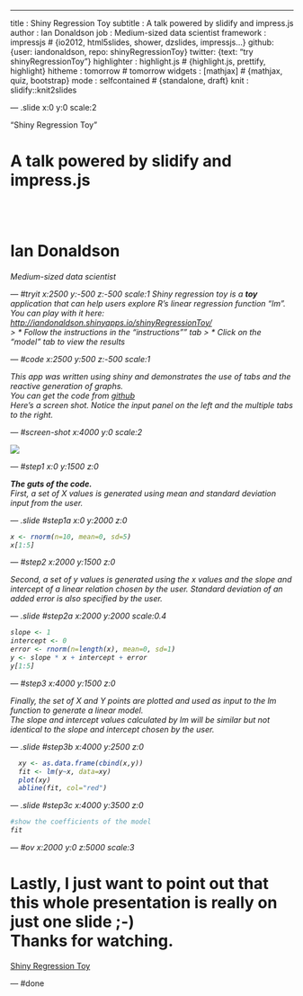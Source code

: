 ---
title       : Shiny Regression Toy 
subtitle    : A talk powered by slidify and impress.js
author      : Ian Donaldson
job         : Medium-sized data scientist
framework   : impressjs        # {io2012, html5slides, shower, dzslides, impressjs...}
github: {user: iandonaldson, repo: shinyRegressionToy}
twitter: {text: "try shinyRegressionToy"}
highlighter : highlight.js  # {highlight.js, prettify, highlight}
hitheme     : tomorrow     # tomorrow
widgets     : [mathjax]            # {mathjax, quiz, bootstrap}
mode        : selfcontained # {standalone, draft}
knit        : slidify::knit2slides


--- .slide x:0 y:0 scale:2

<q>Shiny Regression Toy</q>
<h1> A talk powered by slidify and impress.js</h1>
<br>
<br>
<h1>Ian Donaldson</h1>
<h6>Medium-sized data scientist

--- #tryit x:2500 y:-500 z:-500  scale:1
<!-- this should be a comment-->
Shiny regression toy is a **toy** application that can help users explore R's linear regression function "lm".
<br>
You can play with it here: [http://iandonaldson.shinyapps.io/shinyRegressionToy/](http://iandonaldson.shinyapps.io/shinyRegressionToy/)
<br>
> * Follow the instructions in the "instructions"" tab
> * Click on the "model" tab to view the results

--- #code x:2500 y:500  z:-500 scale:1

This app was written using shiny and demonstrates the use of tabs and the reactive generation of graphs.
<br>
You can get the code from [github](https://github.com/iandonaldson/shinyRegressionToy)
<br>
Here's a screen shot.  Notice the input panel on the left and the multiple tabs to the right.

--- #screen-shot x:4000 y:0 scale:2

<img src="./assets/img/shinyRegressionToy.png">

--- #step1 x:0 y:1500 z:0

<b>The guts of the code.</b>  <br>
First, a set of X values is generated using mean and standard deviation input from the user.<br>

--- .slide #step1a x:0 y:2000 z:0
```r
x <- rnorm(n=10, mean=0, sd=5)
x[1:5]
```


--- #step2 x:2000 y:1500 z:0

Second, a set of y values is generated using the x values and the slope and intercept of a linear relation chosen by the user.  Standard deviation of an added error is also specified by the user.

--- .slide #step2a x:2000 y:2000 scale:0.4
```r
slope <- 1
intercept <- 0
error <- rnorm(n=length(x), mean=0, sd=1)
y <- slope * x + intercept + error
y[1:5]
```  


--- #step3 x:4000 y:1500 z:0

Finally, the set of X and Y points are plotted and used as input to the lm function to generate a linear model.<br>
The slope and intercept values calculated by lm will be similar but not identical to the slope and intercept chosen by the user.


--- .slide #step3b x:4000 y:2500 z:0
```r
  xy <- as.data.frame(cbind(x,y))
  fit <- lm(y~x, data=xy)
  plot(xy)   
  abline(fit, col="red")
```

--- .slide #step3c x:4000 y:3500 z:0  
  
```r
#show the coefficients of the model
fit
```

--- #ov x:2000 y:0 z:5000 scale:3

<h1>Lastly, I just want to point out that this whole presentation is really on just one slide ;-)<br> Thanks for watching.</h1>
[Shiny Regression Toy](http://iandonaldson.shinyapps.io/shinyRegressionToy/)


--- #done





